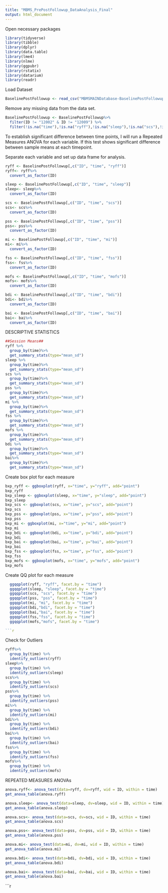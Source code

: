 ```yaml
---
title: "MBMS_PrePostFollowup_DataAnalysis_Final"
output: html_document
---
```

Open necessary packages
```r
library(tidyverse)
library(tibble)
library(dplyr)
library(data.table)
library(lme4)
library(nlme)
library(ggpubr)
library(rstatix)
library(datarium)
library(readr)
```

Load Dataset
```r
BaselinePostFollowup <- read_csv("MBMSMAINDatabase-BaselinePostFollowup_DATA_LABELS_2021-07-22_1124.csv")
```
Remove any missing data from the data set. 
```r
BaselinePostFollowup <- BaselinePostFollowup%>%
  filter(ID != "12002" & ID != "12009") %>%
  filter(!is.na("time"),!is.na("ryff"),!is.na("sleep"),!is.na("scs"),!is.na("pss"),!is.na("mi"),!is.na("fss"),!is.na("mofs"),!is.na("bdi"),!is.na("bai"))
```

To establish significant difference between time points, I will run a Repeated Measures ANOVA for each variable. If this test shows significant difference between sample means at each timepoint.

Separate each variable and set up data frame for analysis. 
```r
ryff <- BaselinePostFollowup[,c("ID", "time", "ryff")]
ryff<- ryff%>%
  convert_as_factor(ID)
```

```r
sleep <- BaselinePostFollowup[,c("ID", "time", "sleep")]
sleep<- sleep%>%
  convert_as_factor(ID)
```

```r
scs <- BaselinePostFollowup[,c("ID", "time", "scs")]
scs<- scs%>%
  convert_as_factor(ID)
```

```r
pss <- BaselinePostFollowup[,c("ID", "time", "pss")]
pss<- pss%>%
  convert_as_factor(ID)
```

```r
mi <- BaselinePostFollowup[,c("ID", "time", "mi")]
mi<- mi%>%
  convert_as_factor(ID)
```

```r
fss <- BaselinePostFollowup[,c("ID", "time", "fss")]
fss<- fss%>%
  convert_as_factor(ID)
```

```r
mofs <- BaselinePostFollowup[,c("ID", "time", "mofs")]
mofs<- mofs%>%
  convert_as_factor(ID)
```

```r
bdi <- BaselinePostFollowup[,c("ID", "time", "bdi")]
bdi<- bdi%>%
  convert_as_factor(ID)
```

```r
bai <- BaselinePostFollowup[,c("ID", "time", "bai")]
bai<- bai%>%
  convert_as_factor(ID)
```

DESCRIPTIVE STATISTICS 
```r
##Session Means##
ryff %>%
  group_by(time)%>%
  get_summary_stats(type="mean_sd")
sleep %>%
  group_by(time)%>%
  get_summary_stats(type="mean_sd")
scs %>%
  group_by(time)%>%
  get_summary_stats(type="mean_sd")
pss %>%
  group_by(time)%>%
  get_summary_stats(type="mean_sd")
mi %>%
  group_by(time)%>%
  get_summary_stats(type="mean_sd")
fss %>%
  group_by(time)%>%
  get_summary_stats(type="mean_sd")
mofs %>%
  group_by(time)%>%
  get_summary_stats(type="mean_sd")
bdi %>%
  group_by(time)%>%
  get_summary_stats(type="mean_sd")
bai%>%
  group_by(time)%>%
  get_summary_stats(type="mean_sd")

```

Create box plot for each measure
```r
bxp_ryff <- ggboxplot(ryff, x="time", y="ryff", add="point") 
bxp_ryff
bxp_sleep <- ggboxplot(sleep, x="time", y="sleep", add="point") 
bxp_sleep
bxp_scs <- ggboxplot(scs, x="time", y="scs", add="point") 
bxp_scs
bxp_pss <- ggboxplot(pss, x="time", y="pss", add="point") 
bxp_pss
bxp_mi <- ggboxplot(mi, x="time", y="mi", add="point") 
bxp_mi
bxp_bdi <- ggboxplot(bdi, x="time", y="bdi", add="point") 
bxp_bdi
bxp_bai <- ggboxplot(bai, x="time", y="bai", add="point") 
bxp_bai
bxp_fss <- ggboxplot(fss, x="time", y="fss", add="point") 
bxp_fss
bxp_mofs <- ggboxplot(mofs, x="time", y="mofs", add="point") 
bxp_mofs
```

Create QQ plot for each measure
```r
  ggqqplot(ryff, "ryff", facet.by = "time")
  ggqqplot(sleep, "sleep", facet.by = "time")
  ggqqplot(scs, "scs", facet.by = "time")
  ggqqplot(pss, "pss", facet.by = "time")
  ggqqplot(mi, "mi", facet.by = "time")
  ggqqplot(bdi,"bdi", facet.by = "time")
  ggqqplot(bai,"bai", facet.by = "time")
  ggqqplot(fss,"fss", facet.by = "time")
  ggqqplot(mofs,"mofs", facet.by = "time")

```r
```
Check for Outliers 
```r
ryff%>%
  group_by(time) %>%
  identify_outliers(ryff)
sleep%>%
  group_by(time) %>%
  identify_outliers(sleep) 
scs%>%
  group_by(time) %>%
  identify_outliers(scs) 
pss%>%
  group_by(time) %>%
  identify_outliers(pss) 
mi%>%
  group_by(time) %>%
  identify_outliers(mi)
bdi%>%
  group_by(time) %>%  
  identify_outliers(bdi)
bai%>%
  group_by(time) %>%
  identify_outliers(bai)
fss%>%
  group_by(time) %>%
  identify_outliers(fss)
mofs%>%
  group_by(time) %>%
  identify_outliers(mofs)
```

REPEATED MEASURES ANOVAs
```r
anova.ryff<- anova_test(data=ryff, dv=ryff, wid = ID, within = time)
get_anova_table(anova.ryff)
```
```r
anova.sleep<- anova_test(data=sleep, dv=sleep, wid = ID, within = time)
get_anova_table(anova.sleep)
```
```r
anova.scs<- anova_test(data=scs, dv=scs, wid = ID, within = time)
get_anova_table(anova.scs)
```
```r
anova.pss<- anova_test(data=pss, dv=pss, wid = ID, within = time)
get_anova_table(anova.pss)
```
```r
anova.mi<- anova_test(data=mi, dv=mi, wid = ID, within = time)
get_anova_table(anova.mi)
```
```r
anova.bdi<- anova_test(data=bdi, dv=bdi, wid = ID, within = time)
get_anova_table(anova.bdi)
```

```r
anova.bai<- anova_test(data=bai, dv=bai, wid = ID, within = time)
get_anova_table(anova.bai)
```

```r
